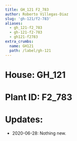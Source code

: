 ```yaml
---
title: GH_121 F2_783
author: Roberto Villegas-Diaz
slug: 'gh-121/f2-783'
aliases:
  - gh_121-f2_783
  - gh-121-f2-783
  - gh121-f2783
extra_crumbs:
  name: GH121
  path: /label/gh-121
---
```


# **House**: GH_121
# **Plant ID**: F2_783
# **Updates**: 
 - 2020-06-28: Nothing new.
